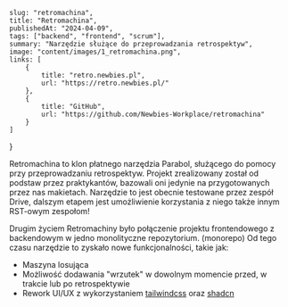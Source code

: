     slug: "retromachina",
    title: "Retromachina",
    publishedAt: "2024-04-09",
    tags: ["backend", "frontend", "scrum"],
    summary: "Narzędzie służące do przeprowadzania retrospektyw",
    image: "content/images/1_retromachina.png",
    links: [
        {
            title: "retro.newbies.pl",
            url: "https://retro.newbies.pl/"
        },
        {
            title: "GitHub",
            url: "https://github.com/Newbies-Workplace/retromachina"
        }
    ]
}


Retromachina to klon płatnego narzędzia Parabol, służącego do pomocy przy przeprowadzaniu retrospektyw.
Projekt zrealizowany został od podstaw przez praktykantów, bazowali oni jedynie na przygotowanych przez nas makietach.
Narzędzie to jest obecnie testowane przez zespół Drive, dalszym etapem jest umożliwienie korzystania z niego także innym RST-owym zespołom!

Drugim życiem Retromachiny było połączenie projektu frontendowego z backendowym w jedno monolityczne repozytorium. (monorepo)
Od tego czasu narzędzie to zyskało nowe funkcjonalności, takie jak:

- Maszyna losująca
- Możliwość dodawania "wrzutek" w dowolnym momencie przed, w trakcie lub po retrospektywie
- Rework UI/UX z wykorzystaniem [tailwindcss](https://tailwindcss.com/) oraz [shadcn](https://ui.shadcn.com/)
